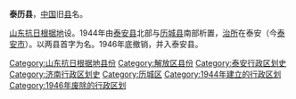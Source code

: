 '''泰历县'''，[[中国|中国]]旧[[县|县]]名。

[[山东抗日根据地|山东抗日根据地]]设。1944年由[[泰安县_(山东省)|泰安县]]北部与[[历城县|历城县]]南部析置，[[治所|治所]]在泰安（今[[泰安市|泰安市]]）。以两县首字为名。1946年底撤销，并入泰安县。 

{{中华民国大陆时期行政区划小作品}}
[[Category:山东抗日根据地县份|Category:山东抗日根据地县份]]
[[Category:解放区县份|Category:解放区县份]]
[[Category:泰安行政区划史|Category:泰安行政区划史]]
[[Category:济南行政区划史|Category:济南行政区划史]]
[[Category:历城区|Category:历城区]]
[[Category:1944年建立的行政区划|Category:1944年建立的行政区划]]
[[Category:1946年废除的行政区划|Category:1946年废除的行政区划]]